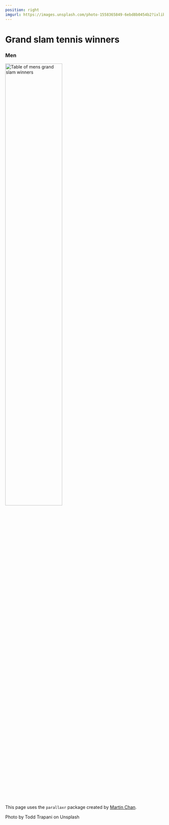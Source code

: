 ```yaml
---
position: right
imgurl: https://images.unsplash.com/photo-1558365849-6ebd8b0454b2?ixlib=rb-1.2.1&ixid=MXwxMjA3fDB8MHxwaG90by1wYWdlfHx8fGVufDB8fHw%3D&auto=format&fit=crop&w=2734&q=80
---
```


# Grand slam tennis winners

### Men

<img src="~/Data_visualisation/R/tennis/images/mens_gs_table.PNG" alt="Table of mens grand slam winners" width=60%/>

This page uses the `parallaxr` package created by [Martin Chan](https://martinctc.github.io/blog/).

Photo by Todd Trapani on Unsplash
